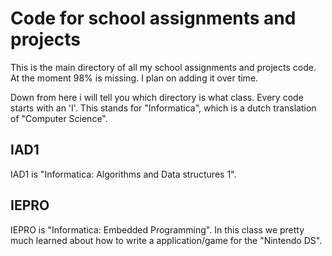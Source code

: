 = Code for school assignments and projects =

This is the main directory of all my school assignments and projects code. At the moment 98% is missing. I plan on adding it over time.

Down from here i will tell you which directory is what class. Every code starts with an 'I'. This stands for "Informatica", which is a dutch translation of "Computer Science".

== IAD1 ==

IAD1 is "Informatica: Algorithms and Data structures 1".

== IEPRO ==

IEPRO is "Informatica: Embedded Programming". In this class we pretty much learned about how to write a application/game for the "Nintendo DS". 